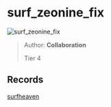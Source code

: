 
# surf_zeonine_fix

![surf_zeonine_fix](https://raw.githubusercontent.com/Sayt123/SurfMapPics/Maps-and-bonuses/csgo/surf_zeonine_fix.jpg)

> Author: **Collaboration**
>
> Tier 4

## Records

[surfheaven](https://surfheaven.eu/map/surf_zeonine_fix)
